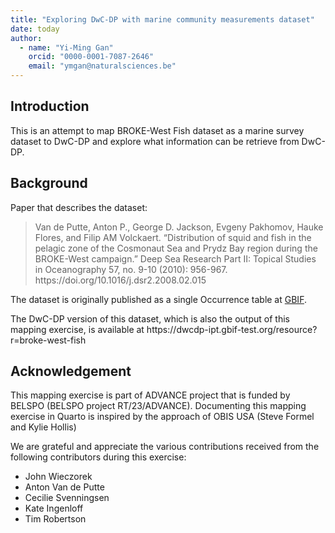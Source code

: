 ```yaml
---
title: "Exploring DwC-DP with marine community measurements dataset"
date: today
author:
  - name: "Yi-Ming Gan"
    orcid: "0000-0001-7087-2646"
    email: "ymgan@naturalsciences.be"
---
```


## Introduction

This is an attempt to map BROKE-West Fish dataset as a marine survey dataset to DwC-DP and explore what information can be retrieve from DwC-DP.

## Background

Paper that describes the dataset:

> Van de Putte, Anton P., George D. Jackson, Evgeny Pakhomov, Hauke Flores, and Filip AM Volckaert. "Distribution of squid and fish in the pelagic zone of the Cosmonaut Sea and Prydz Bay region during the BROKE-West campaign." Deep Sea Research Part II: Topical Studies in Oceanography 57, no. 9-10 (2010): 956-967. https://doi.org/10.1016/j.dsr2.2008.02.015

The dataset is originally published as a single Occurrence table at [GBIF](https://doi.org/10.15468/nooqmj).

The DwC-DP version of this dataset, which is also the output of this mapping exercise, is available at https://dwcdp-ipt.gbif-test.org/resource?r=broke-west-fish


## Acknowledgement

This mapping exercise is part of ADVANCE project that is funded by BELSPO (BELSPO project RT/23/ADVANCE).
Documenting this mapping exercise in Quarto is inspired by the approach of OBIS USA (Steve Formel and Kylie Hollis)

We are grateful and appreciate the various contributions received from the following contributors during this exercise:

-   John Wieczorek
-   Anton Van de Putte
-   Cecilie Svenningsen
-   Kate Ingenloff
-   Tim Robertson

